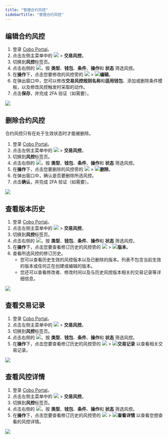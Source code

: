 ```yaml
---
title: "管理合约风控"
sidebarTitle: "管理合约风控"
---
```


## 编辑合约风控
1. 登录 [Cobo Portal](https://portal.cobo.com/login)。
2. 点击左侧主菜单中的 <img src="/images/common/wallets_icon_cn.svg" className="icon"/> > **交易风控**。
3. 切换到**风控**标签页。
4. 点击右侧的 <img src="/images/common/icon_filter_cn.svg" className="icon"/>，按 **类型**、**钱包**、**条件**、**操作**和 **状态** 筛选风控。
5. 在**操作**下，点击您要修改的风控旁的 <img src="/images/common/icon_more.svg" className="icon"/> > <img src="/images/common/icon_edit.svg" className="icon"/>**编辑**。
6. 在弹出窗口中，您可以修改**交易风控规则名称**和**适用钱包**、添加或删除条件模板，以及修改风控触发时采取的动作。
7. 点击**保存**，并完成 2FA 验证（如需要）。
<img src="/images/risk-controls/edit-transfer-policy-cn.png" className="screenshot_full_screen"/>

## 删除合约风控

<Note>合约风控只有在处于生效状态时才能被删除。</Note>
1. 登录 [Cobo Portal](https://portal.cobo.com/login)。
2. 点击左侧主菜单中的 <img src="/images/common/wallets_icon_cn.svg" className="icon"/> > **交易风控**。
3. 切换到**风控**标签页。
4. 点击右侧的 <img src="/images/common/icon_filter.svg" className="icon"/>，按 **类型**、**钱包**、**条件**、**操作**和 **状态** 筛选风控。
5. 在**操作**下，点击您要删除的风控旁的 <img src="/images/common/icon_more.svg" className="icon"/> > <img src="/images/common/icon_delete.svg" className="icon"/>**删除**。
6. 在弹出窗口中，确认是否要删除所选风控。
7. 点击**确认**，并完成 2FA 验证（如需要）。
<img src="/images/risk-controls/edit-transfer-policy-cn.png" className="screenshot_full_screen"/>

## 查看版本历史
1. 登录 [Cobo Portal](https://portal.cobo.com/login)。
2. 点击左侧主菜单中的 <img src="/images/common/wallets_icon_cn.svg" className="icon"/> > **交易风控**。
3. 切换到**风控**标签页。
4. 点击右侧的 <img src="/images/common/icon_filter_cn.svg" className="icon"/>，按 **类型**、**钱包**、**条件**、**操作**和 **状态** 筛选风控。
5. 在**操作**下，点击您要查看修订历史的风控旁的 <img src="/images/common/icon_more.svg" className="icon"/> > <img src="/images/common/icon_revisions.svg" className="icon"/>**版本**。
6. 查看所选风控的修订历史。
   - 您可以查看历史生效的风控版本以及已删除的版本。列表不包含当前生效的版本或任何正在创建或编辑的版本。
   - 您还可以查看修改者、修改时间以及与历史风控版本相关的交易记录等详细信息。
<img src="/images/risk-controls/edit-transfer-policy-cn.png" className="screenshot_full_screen"/>


## 查看交易记录
1. 登录 [Cobo Portal](https://portal.cobo.com/login)。
2. 点击左侧主菜单中的 <img src="/images/common/wallets_icon_cn.svg" className="icon"/> > **交易风控**。
3. 切换到**风控**标签页。
4. 点击右侧的 <img src="/images/common/icon_filter_cn.svg" className="icon"/>，按 **类型**、**钱包**、**条件**、**操作**和 **状态** 筛选风控。
5. 在**操作**下，点击您要查看修订历史的风控旁的 <img src="/images/common/icon_more.svg" className="icon"/> > <img src="/images/common/icon_view transactions.svg" className="icon"/>**交易记录** 以查看相关交易记录。
<img src="/images/risk-controls/edit-transfer-policy-cn.png" className="screenshot_full_screen"/>

## 查看风控详情
1. 登录 [Cobo Portal](https://portal.cobo.com/login)。
2. 点击左侧主菜单中的 <img src="/images/common/wallets_icon_cn.svg" className="icon"/> > **交易风控**。
3. 切换到**风控**标签页。
4. 点击右侧的 <img src="/images/common/icon_filter_cn.svg" className="icon"/>，按 **类型**、**钱包**、**条件**、**操作**和 **状态** 筛选风控。
5. 在**操作**下，点击您要查看修订历史的风控旁的 <img src="/images/common/icon_more.svg" className="icon"/> > <img src="/images/common/icon_view.svg" className="icon"/>**查看详情** 以查看您想查看的风控详情。
<img src="/images/risk-controls/edit-transfer-policy-cn.png" className="screenshot_full_screen"/>